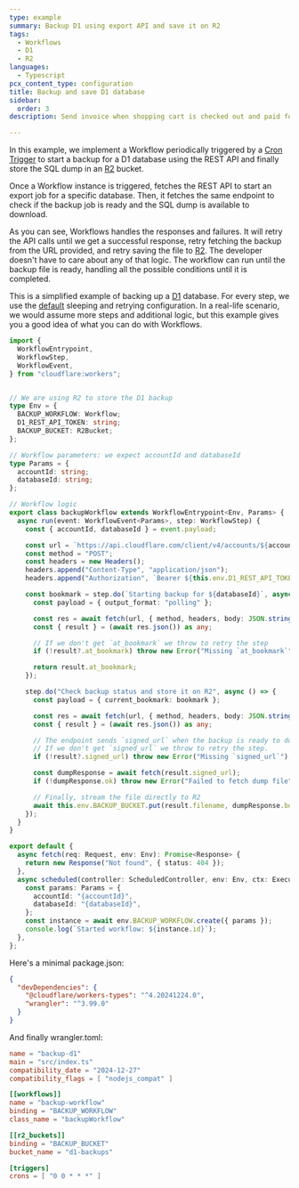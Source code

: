 ```yaml
---
type: example
summary: Backup D1 using export API and save it on R2
tags:
  - Workflows
  - D1
  - R2
languages:
  - Typescript
pcx_content_type: configuration
title: Backup and save D1 database
sidebar:
  order: 3
description: Send invoice when shopping cart is checked out and paid for

---
```



In this example, we implement a Workflow periodically triggered by a [Cron Trigger](/workers/configuration/cron-triggers) to start a backup for a D1 database using the REST API and finally store the SQL dump in an [R2](/r2) bucket.

Once a Workflow instance is triggered, fetches the REST API to start an export job for a specific database. Then, it fetches the same endpoint to check if the backup job is ready and the SQL dump is available to download.

As you can see, Workflows handles the responses and failures. It will retry the API calls until we get a successful response, retry fetching the backup from the URL provided, and retry saving the file to [R2](/r2). The developer doesn't have to care about any of that logic. The workflow can run until the backup file is ready, handling all the possible conditions until it is completed.

This is a simplified example of backing up a [D1](/d1) database. For every step, we use the [default](/workflows/build/sleeping-and-retrying) sleeping and retrying configuration. In a real-life scenario, we would assume more steps and additional logic, but this example gives you a good idea of what you can do with Workflows.

```ts
import {
  WorkflowEntrypoint,
  WorkflowStep,
  WorkflowEvent,
} from "cloudflare:workers";


// We are using R2 to store the D1 backup
type Env = {
  BACKUP_WORKFLOW: Workflow;
  D1_REST_API_TOKEN: string;
  BACKUP_BUCKET: R2Bucket;
};

// Workflow parameters: we expect accountId and databaseId
type Params = {
  accountId: string;
  databaseId: string;
};

// Workflow logic
export class backupWorkflow extends WorkflowEntrypoint<Env, Params> {
  async run(event: WorkflowEvent<Params>, step: WorkflowStep) {
    const { accountId, databaseId } = event.payload;

    const url = `https://api.cloudflare.com/client/v4/accounts/${accountId}/d1/database/${databaseId}/export`;
    const method = "POST";
    const headers = new Headers();
    headers.append("Content-Type", "application/json");
    headers.append("Authorization", `Bearer ${this.env.D1_REST_API_TOKEN}`);

    const bookmark = step.do(`Starting backup for ${databaseId}`, async () => {
      const payload = { output_format: "polling" };

      const res = await fetch(url, { method, headers, body: JSON.stringify(payload) });
      const { result } = (await res.json()) as any;

      // If we don't get `at_bookmark` we throw to retry the step
      if (!result?.at_bookmark) throw new Error("Missing `at_bookmark`");

      return result.at_bookmark;
    });

    step.do("Check backup status and store it on R2", async () => {
      const payload = { current_bookmark: bookmark };

      const res = await fetch(url, { method, headers, body: JSON.stringify(payload) });
      const { result } = (await res.json()) as any;

      // The endpoint sends `signed_url` when the backup is ready to download.
      // If we don't get `signed_url` we throw to retry the step.
      if (!result?.signed_url) throw new Error("Missing `signed_url`");

      const dumpResponse = await fetch(result.signed_url);
      if (!dumpResponse.ok) throw new Error("Failed to fetch dump file");

      // Finally, stream the file directly to R2
      await this.env.BACKUP_BUCKET.put(result.filename, dumpResponse.body);
    });
  }
}

export default {
  async fetch(req: Request, env: Env): Promise<Response> {
    return new Response("Not found", { status: 404 });
  },
  async scheduled(controller: ScheduledController, env: Env, ctx: ExecutionContext) {
    const params: Params = {
      accountId: "{accountId}",
      databaseId: "{databaseId}",
    };
    const instance = await env.BACKUP_WORKFLOW.create({ params });
    console.log(`Started workflow: ${instance.id}`);
  },
};
```

Here's a minimal package.json:

```json
{
  "devDependencies": {
    "@cloudflare/workers-types": "^4.20241224.0",
    "wrangler": "^3.99.0"
  }
}
```

And finally wrangler.toml:


<WranglerConfig>

```toml
name = "backup-d1"
main = "src/index.ts"
compatibility_date = "2024-12-27"
compatibility_flags = [ "nodejs_compat" ]

[[workflows]]
name = "backup-workflow"
binding = "BACKUP_WORKFLOW"
class_name = "backupWorkflow"

[[r2_buckets]]
binding = "BACKUP_BUCKET"
bucket_name = "d1-backups"

[triggers]
crons = [ "0 0 * * *" ]
```

</WranglerConfig>